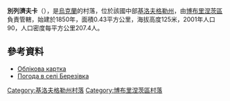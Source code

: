 {{coord|47|51|31|N|32|6|7|E|scale:100000_region:UA|display=title}}

'''別列濟夫卡'''（{{lang-uk|Березівка}}），是[[烏克蘭|烏克蘭]]的村落，位於該國中部[[基洛夫格勒州|基洛夫格勒州]]，由[[博布里涅茨區|博布里涅茨區]]負責管轄，始建於1850年，面積0.43平方公里，海拔高度125米，2001年人口90，人口密度每平方公里207.4人。

==參考資料==
* [http://gska2.rada.gov.ua/pls/z7502/A005?rdat1=11.11.2008&rf7571=16372 Облікова картка]{{dead link|date=2017年11月 |bot=InternetArchiveBot |fix-attempted=yes }}
* [http://weather.in.ua/ua/kirovogradskaja/974 Погода в селі Березівка]{{Wayback|url=http://weather.in.ua/ua/kirovogradskaja/974 |date=20160305081117 }}

{{DEFAULTSORT:Березівка}}
[[Category:基洛夫格勒州村落|Category:基洛夫格勒州村落]]
[[Category:博布里涅茨區村落|Category:博布里涅茨區村落]]


{{Kirovohrad-geo-stub}}